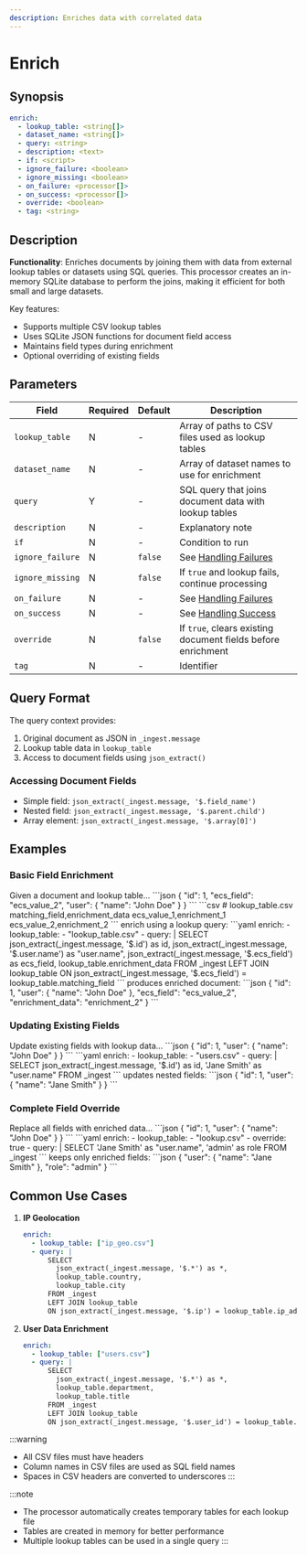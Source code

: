 ```yaml
---
description: Enriches data with correlated data
---
```


# Enrich

## Synopsis

```yaml {4}
enrich:
  - lookup_table: <string[]>
  - dataset_name: <string[]>
  - query: <string>
  - description: <text>
  - if: <script>
  - ignore_failure: <boolean>
  - ignore_missing: <boolean>
  - on_failure: <processor[]>
  - on_success: <processor[]>
  - override: <boolean>
  - tag: <string>
```

## Description

**Functionality**: Enriches documents by joining them with data from external lookup tables or datasets using SQL queries. This processor creates an in-memory SQLite database to perform the joins, making it efficient for both small and large datasets.

Key features:
- Supports multiple CSV lookup tables
- Uses SQLite JSON functions for document field access
- Maintains field types during enrichment
- Optional overriding of existing fields

## Parameters

|Field|Required|Default|Description|
|---|---|---|---|
|`lookup_table`|N|-|Array of paths to CSV files used as lookup tables|
|`dataset_name`|N|-|Array of dataset names to use for enrichment|
|`query`|Y|-|SQL query that joins document data with lookup tables|
|`description`|N|-|Explanatory note|
|`if`|N|-|Condition to run|
|`ignore_failure`|N|`false`|See [Handling Failures](../handling-failures.mdx)|
|`ignore_missing`|N|`false`|If `true` and lookup fails, continue processing|
|`on_failure`|N|-|See [Handling Failures](../handling-failures.mdx)|
|`on_success`|N|-|See [Handling Success](../handling-success.mdx)|
|`override`|N|`false`|If `true`, clears existing document fields before enrichment|
|`tag`|N|-|Identifier|

## Query Format

The query context provides:
1. Original document as JSON in `_ingest.message`
2. Lookup table data in `lookup_table`
3. Access to document fields using `json_extract()`

### Accessing Document Fields
- Simple field: `json_extract(_ingest.message, '$.field_name')`
- Nested field: `json_extract(_ingest.message, '$.parent.child')`
- Array element: `json_extract(_ingest.message, '$.array[0]')`

## Examples

### Basic Field Enrichment

<ExampleGrid>
  <CommentCol>
    Given a document and lookup table...
  </CommentCol>
  <CodeCol>
    ```json
    {
      "id": 1,
      "ecs_field": "ecs_value_2",
      "user": {
        "name": "John Doe"
      }
    }
    ```
    ```csv
    # lookup_table.csv
    matching_field,enrichment_data
    ecs_value_1,enrichment_1
    ecs_value_2,enrichment_2
    ```
  </CodeCol>
  <CommentCol>
    enrich using a lookup query:
  </CommentCol>
  <CodeCol>
    ```yaml
    enrich:
      - lookup_table: 
        - "lookup_table.csv"
      - query: |
          SELECT 
            json_extract(_ingest.message, '$.id') as id,
            json_extract(_ingest.message, '$.user.name') as "user.name",
            json_extract(_ingest.message, '$.ecs_field') as ecs_field,
            lookup_table.enrichment_data
          FROM _ingest
          LEFT JOIN lookup_table
          ON json_extract(_ingest.message, '$.ecs_field') = lookup_table.matching_field
    ```
  </CodeCol>
  <CommentCol>
    produces enriched document:
  </CommentCol>
  <CodeCol>
    ```json
    {
      "id": 1,
      "user": {
        "name": "John Doe"
      },
      "ecs_field": "ecs_value_2",
      "enrichment_data": "enrichment_2"
    }
    ```
  </CodeCol>
</ExampleGrid>

### Updating Existing Fields

<ExampleGrid>
  <CommentCol>
    Update existing fields with lookup data...
  </CommentCol>
  <CodeCol>
    ```json
    {
      "id": 1,
      "user": {
        "name": "John Doe"
      }
    }
    ```
    ```yaml
    enrich:
      - lookup_table: 
        - "users.csv"
      - query: |
          SELECT 
            json_extract(_ingest.message, '$.id') as id,
            'Jane Smith' as "user.name"
          FROM _ingest
    ```
  </CodeCol>
  <CommentCol>
    updates nested fields:
  </CommentCol>
  <CodeCol>
    ```json
    {
      "id": 1,
      "user": {
        "name": "Jane Smith"
      }
    }
    ```
  </CodeCol>
</ExampleGrid>

### Complete Field Override

<ExampleGrid>
  <CommentCol>
    Replace all fields with enriched data...
  </CommentCol>
  <CodeCol>
    ```json
    {
      "id": 1,
      "user": {
        "name": "John Doe"
      }
    }
    ```
    ```yaml
    enrich:
      - lookup_table: 
        - "lookup.csv"
      - override: true
      - query: |
          SELECT 
            'Jane Smith' as "user.name",
            'admin' as role
          FROM _ingest
    ```
  </CodeCol>
  <CommentCol>
    keeps only enriched fields:
  </CommentCol>
  <CodeCol>
    ```json
    {
      "user": {
        "name": "Jane Smith"
      },
      "role": "admin"
    }
    ```
  </CodeCol>
</ExampleGrid>

## Common Use Cases

1. **IP Geolocation**
   ```yaml
   enrich:
     - lookup_table: ["ip_geo.csv"]
     - query: |
         SELECT 
           json_extract(_ingest.message, '$.*') as *,
           lookup_table.country,
           lookup_table.city
         FROM _ingest
         LEFT JOIN lookup_table
         ON json_extract(_ingest.message, '$.ip') = lookup_table.ip_addr
   ```

2. **User Data Enrichment**
   ```yaml
   enrich:
     - lookup_table: ["users.csv"]
     - query: |
         SELECT 
           json_extract(_ingest.message, '$.*') as *,
           lookup_table.department,
           lookup_table.title
         FROM _ingest
         LEFT JOIN lookup_table
         ON json_extract(_ingest.message, '$.user_id') = lookup_table.id
   ```

:::warning
- All CSV files must have headers
- Column names in CSV files are used as SQL field names
- Spaces in CSV headers are converted to underscores
:::

:::note
- The processor automatically creates temporary tables for each lookup file
- Tables are created in memory for better performance
- Multiple lookup tables can be used in a single query
:::
